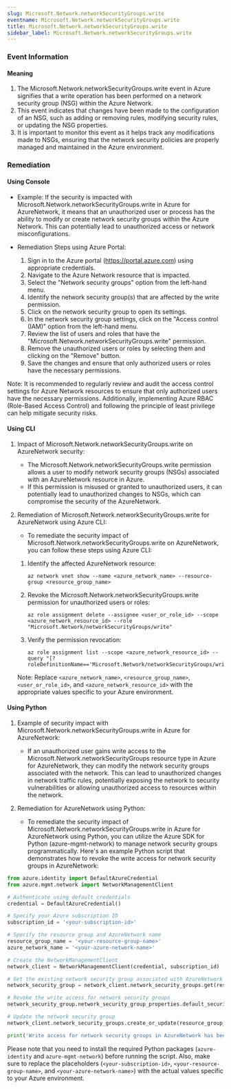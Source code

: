 ```yaml
--- 
slug: Microsoft.Network.networkSecurityGroups.write
eventname: Microsoft.Network.networkSecurityGroups.write
title: Microsoft.Network.networkSecurityGroups.write
sidebar_label: Microsoft.Network.networkSecurityGroups.write
---
```

                       
### Event Information

#### Meaning

1. The Microsoft.Network.networkSecurityGroups.write event in Azure signifies that a write operation has been performed on a network security group (NSG) within the Azure Network.
2. This event indicates that changes have been made to the configuration of an NSG, such as adding or removing rules, modifying security rules, or updating the NSG properties.
3. It is important to monitor this event as it helps track any modifications made to NSGs, ensuring that the network security policies are properly managed and maintained in the Azure environment.

### Remediation

#### Using Console

- Example: If the security is impacted with Microsoft.Network.networkSecurityGroups.write in Azure for AzureNetwork, it means that an unauthorized user or process has the ability to modify or create network security groups within the Azure Network. This can potentially lead to unauthorized access or network misconfigurations.

- Remediation Steps using Azure Portal:
  1. Sign in to the Azure portal (https://portal.azure.com) using appropriate credentials.
  2. Navigate to the Azure Network resource that is impacted.
  3. Select the "Network security groups" option from the left-hand menu.
  4. Identify the network security group(s) that are affected by the write permission.
  5. Click on the network security group to open its settings.
  6. In the network security group settings, click on the "Access control (IAM)" option from the left-hand menu.
  7. Review the list of users and roles that have the "Microsoft.Network.networkSecurityGroups.write" permission.
  8. Remove the unauthorized users or roles by selecting them and clicking on the "Remove" button.
  9. Save the changes and ensure that only authorized users or roles have the necessary permissions.

Note: It is recommended to regularly review and audit the access control settings for Azure Network resources to ensure that only authorized users have the necessary permissions. Additionally, implementing Azure RBAC (Role-Based Access Control) and following the principle of least privilege can help mitigate security risks.

#### Using CLI

1. Impact of Microsoft.Network.networkSecurityGroups.write on AzureNetwork security:
   - The Microsoft.Network.networkSecurityGroups.write permission allows a user to modify network security groups (NSGs) associated with an AzureNetwork resource in Azure.
   - If this permission is misused or granted to unauthorized users, it can potentially lead to unauthorized changes to NSGs, which can compromise the security of the AzureNetwork.

2. Remediation of Microsoft.Network.networkSecurityGroups.write for AzureNetwork using Azure CLI:
   - To remediate the security impact of Microsoft.Network.networkSecurityGroups.write on AzureNetwork, you can follow these steps using Azure CLI:

   1. Identify the affected AzureNetwork resource:
      ```
      az network vnet show --name <azure_network_name> --resource-group <resource_group_name>
      ```

   2. Revoke the Microsoft.Network.networkSecurityGroups.write permission for unauthorized users or roles:
      ```
      az role assignment delete --assignee <user_or_role_id> --scope <azure_network_resource_id> --role "Microsoft.Network/networkSecurityGroups/write"
      ```

   3. Verify the permission revocation:
      ```
      az role assignment list --scope <azure_network_resource_id> --query "[?roleDefinitionName=='Microsoft.Network/networkSecurityGroups/write']"
      ```

   Note: Replace `<azure_network_name>`, `<resource_group_name>`, `<user_or_role_id>`, and `<azure_network_resource_id>` with the appropriate values specific to your Azure environment.

#### Using Python

1. Example of security impact with Microsoft.Network.networkSecurityGroups.write in Azure for AzureNetwork:
   - If an unauthorized user gains write access to the Microsoft.Network.networkSecurityGroups resource type in Azure for AzureNetwork, they can modify the network security groups associated with the network. This can lead to unauthorized changes in network traffic rules, potentially exposing the network to security vulnerabilities or allowing unauthorized access to resources within the network.

2. Remediation for AzureNetwork using Python:
   - To remediate the security impact of Microsoft.Network.networkSecurityGroups.write in Azure for AzureNetwork using Python, you can utilize the Azure SDK for Python (azure-mgmt-network) to manage network security groups programmatically. Here's an example Python script that demonstrates how to revoke the write access for network security groups in AzureNetwork:

```python
from azure.identity import DefaultAzureCredential
from azure.mgmt.network import NetworkManagementClient

# Authenticate using default credentials
credential = DefaultAzureCredential()

# Specify your Azure subscription ID
subscription_id = '<your-subscription-id>'

# Specify the resource group and AzureNetwork name
resource_group_name = '<your-resource-group-name>'
azure_network_name = '<your-azure-network-name>'

# Create the NetworkManagementClient
network_client = NetworkManagementClient(credential, subscription_id)

# Get the existing network security group associated with AzureNetwork
network_security_group = network_client.network_security_groups.get(resource_group_name, azure_network_name)

# Revoke the write access for network security groups
network_security_group.network_security_group_properties.default_security_rules[0].access = 'Deny'

# Update the network security group
network_client.network_security_groups.create_or_update(resource_group_name, azure_network_name, network_security_group)

print('Write access for network security groups in AzureNetwork has been revoked.')
```

Please note that you need to install the required Python packages (`azure-identity` and `azure-mgmt-network`) before running the script. Also, make sure to replace the placeholders (`<your-subscription-id>`, `<your-resource-group-name>`, and `<your-azure-network-name>`) with the actual values specific to your Azure environment.


 